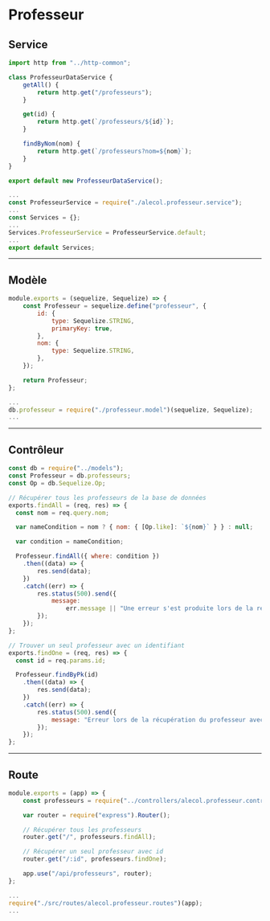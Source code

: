 # Professeur

## Service

```js title="./src/services/alecol.professeur.service.js"
import http from "../http-common";

class ProfesseurDataService {
    getAll() {
        return http.get("/professeurs");
    }

    get(id) {
        return http.get(`/professeurs/${id}`);
    }

    findByNom(nom) {
        return http.get(`/professeurs?nom=${nom}`);
    }
}

export default new ProfesseurDataService();
```

```js title="./src/services/index.js"
...
const ProfesseurService = require("./alecol.professeur.service");
...
const Services = {};
...
Services.ProfesseurService = ProfesseurService.default;
...
export default Services;
```

-----

## Modèle

```js title="./src/models/professeur.model.js"
module.exports = (sequelize, Sequelize) => {
    const Professeur = sequelize.define("professeur", {
        id: {
            type: Sequelize.STRING,
            primaryKey: true,
        },
        nom: {
            type: Sequelize.STRING,
        },
    });

    return Professeur;
};
```

```js title="./src/models/index.js"
...
db.professeur = require("./professeur.model")(sequelize, Sequelize);
...

```

-----

## Contrôleur

```js title="./src/controllers/alecol.professeur.controllers.js"
const db = require("../models");
const Professeur = db.professeurs;
const Op = db.Sequelize.Op;

// Récupérer tous les professeurs de la base de données
exports.findAll = (req, res) => {
  const nom = req.query.nom;

  var nameCondition = nom ? { nom: { [Op.like]: `${nom}` } } : null;

  var condition = nameCondition;

  Professeur.findAll({ where: condition })
    .then((data) => {
        res.send(data);
    })
    .catch((err) => {
        res.status(500).send({
            message:
                err.message || "Une erreur s'est produite lors de la récupération des Professeurs.",
        });
    });
};

// Trouver un seul professeur avec un identifiant
exports.findOne = (req, res) => {
  const id = req.params.id;

  Professeur.findByPk(id)
    .then((data) => {
        res.send(data);
    })
    .catch((err) => {
        res.status(500).send({
            message: "Erreur lors de la récupération du professeur avec l'id=" + id,
        });
    });
};
```
-----

## Route

```js title="./src/routes/alecol.professeur.routes.js"
module.exports = (app) => {
    const professeurs = require("../controllers/alecol.professeur.controllers");

    var router = require("express").Router();

    // Récupérer tous les professeurs
    router.get("/", professeurs.findAll);

    // Récupérer un seul professeur avec id
    router.get("/:id", professeurs.findOne);

    app.use("/api/professeurs", router);
};
```

```js title="server.js"
...
require("./src/routes/alecol.professeur.routes")(app);
...
```